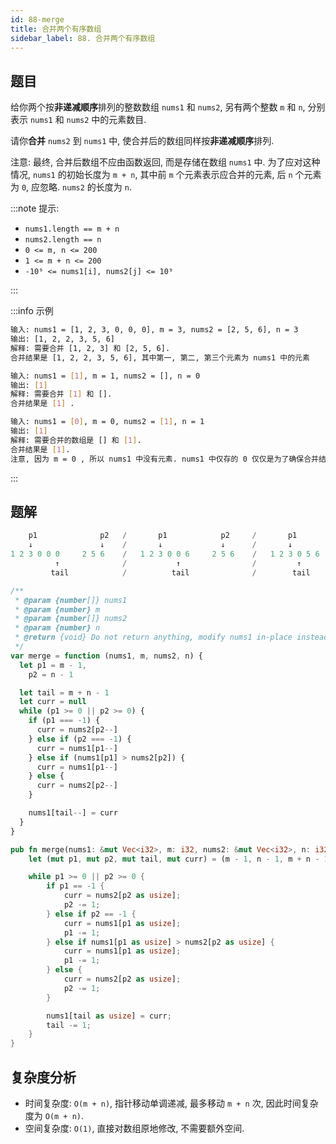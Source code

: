 ```yaml
---
id: 88-merge
title: 合并两个有序数组
sidebar_label: 88. 合并两个有序数组
---
```


## 题目

给你两个按**非递减顺序**排列的整数数组 `nums1` 和 `nums2`, 另有两个整数 `m` 和 `n`, 分别表示 `nums1` 和 `nums2` 中的元素数目.

请你**合并** `nums2` 到 `nums1` 中, 使合并后的数组同样按**非递减顺序**排列.

注意: 最终, 合并后数组不应由函数返回, 而是存储在数组 `nums1` 中. 为了应对这种情况, `nums1` 的初始长度为 `m + n`, 其中前 `m` 个元素表示应合并的元素, 后 `n` 个元素为 `0`, 应忽略. `nums2` 的长度为 `n`.

:::note 提示:

- `nums1.length == m + n`
- `nums2.length == n`
- `0 <= m, n <= 200`
- `1 <= m + n <= 200`
- `-10⁹ <= nums1[i], nums2[j] <= 10⁹`

:::

:::info 示例

```bash
输入: nums1 = [1, 2, 3, 0, 0, 0], m = 3, nums2 = [2, 5, 6], n = 3
输出: [1, 2, 2, 3, 5, 6]
解释: 需要合并 [1, 2, 3] 和 [2, 5, 6].
合并结果是 [1, 2, 2, 3, 5, 6], 其中第一, 第二, 第三个元素为 nums1 中的元素
```

```bash
输入: nums1 = [1], m = 1, nums2 = [], n = 0
输出: [1]
解释: 需要合并 [1] 和 [].
合并结果是 [1] .
```

```bash
输入: nums1 = [0], m = 0, nums2 = [1], n = 1
输出: [1]
解释: 需要合并的数组是 [] 和 [1].
合并结果是 [1].
注意, 因为 m = 0 , 所以 nums1 中没有元素. nums1 中仅存的 0 仅仅是为了确保合并结果可以顺利存放到 nums1 中.
```

:::

## 题解

```ts
    p1              p2   /       p1            p2     /       p1          p2       /     p1            p2       /     p1          p2
    ↓               ↓    /       ↓             ↓      /       ↓           ↓       /      ↓             ↓       /      ↓           ↓
1 2 3 0 0 0     2 5 6    /   1 2 3 0 0 6     2 5 6    /   1 2 3 0 5 6     2 5 6   /    1 2 3 3 5 6     2 5 6   /    1 2 2 3 5 6     2 5 6
          ↑              /           ↑                /         ↑                 /        ↑                   /      ↑
         tail            /          tail              /        tail               /       tail                 /     tail
```


<Tabs>
  <TabItem value="JavaScript" label="JavaScript" default>

```ts
/**
 * @param {number[]} nums1
 * @param {number} m
 * @param {number[]} nums2
 * @param {number} n
 * @return {void} Do not return anything, modify nums1 in-place instead.
 */
var merge = function (nums1, m, nums2, n) {
  let p1 = m - 1,
    p2 = n - 1

  let tail = m + n - 1
  let curr = null
  while (p1 >= 0 || p2 >= 0) {
    if (p1 === -1) {
      curr = nums2[p2--]
    } else if (p2 === -1) {
      curr = nums1[p1--]
    } else if (nums1[p1] > nums2[p2]) {
      curr = nums1[p1--]
    } else {
      curr = nums2[p2--]
    }

    nums1[tail--] = curr
  }
}
```

</TabItem>
<TabItem value="Rust" label="Rust">

```rust
pub fn merge(nums1: &mut Vec<i32>, m: i32, nums2: &mut Vec<i32>, n: i32) {
    let (mut p1, mut p2, mut tail, mut curr) = (m - 1, n - 1, m + n - 1, 0);

    while p1 >= 0 || p2 >= 0 {
        if p1 == -1 {
            curr = nums2[p2 as usize];
            p2 -= 1;
        } else if p2 == -1 {
            curr = nums1[p1 as usize];
            p1 -= 1;
        } else if nums1[p1 as usize] > nums2[p2 as usize] {
            curr = nums1[p1 as usize];
            p1 -= 1;
        } else {
            curr = nums2[p2 as usize];
            p2 -= 1;
        }

        nums1[tail as usize] = curr;
        tail -= 1;
    }
}
```

</TabItem>
</Tabs>

## 复杂度分析

- 时间复杂度: `O(m + n)`, 指针移动单调递减, 最多移动 `m + n` 次, 因此时间复杂度为 `O(m + n)`.
- 空间复杂度: `O(1)`, 直接对数组原地修改, 不需要额外空间.
